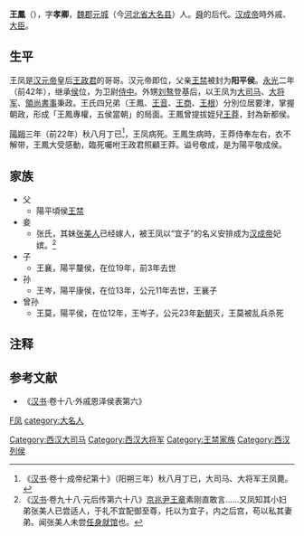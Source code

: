 {{otheruses}}
'''王鳳'''（{{bd||？|前22年||catIdx=W}}），字'''孝卿'''，[[魏郡|魏郡]][[元城縣|元城]]（今[[河北省|河北省]][[大名县|大名县]]）人。[[舜|舜]]的后代。[[汉成帝|汉成帝]]時外戚、[[部長|大臣]]。

==生平==

王凤是[[汉元帝|汉元帝]]皇后[[王政君|王政君]]的哥哥。汉元帝即位，父亲[[王禁|王禁]]被封为'''阳平侯'''。[[永光_(西汉)|永光]]二年（前42年），继承[[列侯|侯]]位，为卫尉[[侍中|侍中]]。外甥[[汉成帝|刘骜]]登基后，以王凤为[[大司马|大司马]]、[[大將軍_(東亞)|大将军]]、[[領尚書事|領尚書事]]秉政。王氏四兄弟（王鳳、[[王音|王音]]、[[王商_(成都侯)|王商]]、[[王根|王根]]）分別位居要津，掌握朝政，形成「王鳳專權，五侯當朝」的局面。王鳳曾提拔姪兒[[王莽|王莽]]，封為新都侯。

[[阳朔_(西汉)|陽朔]]三年（前22年）秋八月丁已<ref>《[[汉书|汉书]]·卷十·成帝纪第十》（阳朔三年）秋八月丁已，大司马、大将军王凤薨。</ref>，王凤病死。王鳳生病時，王莽侍奉左右，衣不解带，王鳳大受感動，臨死囑咐王政君照顧王莽。谥号敬成，是为陽平敬成侯。
==家族==
*父
** 陽平頃侯[[王禁|王禁]]
*妾
**张氏，其妹[[张美人_(汉成帝)|张美人]]已经嫁人，被王凤以“宜子”的名义安排成为[[汉成帝|汉成帝]]妃嫔。<ref>《[[汉书|汉书]]·卷九十八·元后传第六十八》[[京兆尹|京兆尹]][[王章_(漢朝)|王章]]素刚直敢言......又凤知其小妇弟张美人已尝适人，于礼不宜配御至尊，托以为宜子，内之后宫，苟以私其妻弟。闻张美人未尝[[任身就馆|任身就馆]]也。</ref>
*子
** 王襄，陽平釐侯，在位19年，前3年去世
*孙
** 王岑，陽平康侯，在位13年，公元11年去世，王襄子
*曾孙
** 王莫，陽平侯，在位12年，王岑子，公元23年[[新朝|新朝]]灭，王莫被乱兵杀死

== 注释 ==

{{Reflist}}

==参考文献==
*《[[汉书|汉书]]·卷十八·外戚恩泽侯表第六》
{{西汉太尉大司马}}
{{漢朝人小作品}}
{{DEFAULTSORT:W}}
[[Category:西汉大司马|Category:西汉大司马]]
[[Category:西汉大将军|Category:西汉大将军]]
[[Category:王禁家族|Category:王禁家族]]
[[Category:西汉列侯|Category:西汉列侯]]
[[category:王姓|F凤]]
[[category:大名人|category:大名人]]